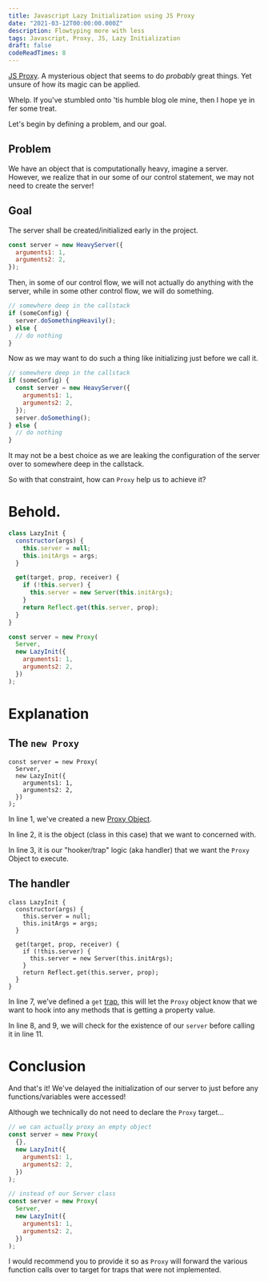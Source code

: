 ```yaml
---
title: Javascript Lazy Initialization using JS Proxy
date: "2021-03-12T00:00:00.000Z"
description: Flowtyping more with less
tags: Javascript, Proxy, JS, Lazy Initialization
draft: false
codeReadTimes: 8
---
```


[JS Proxy](https://developer.mozilla.org/en-US/docs/Web/JavaScript/Reference/Global_Objects/Proxy). A mysterious object that seems to do _probably_ great things. Yet unsure of how its magic can be applied.

Whelp. If you've stumbled onto 'tis humble blog ole mine, then I hope ye in fer some treat.

Let's begin by defining a problem, and our goal.

## Problem

We have an object that is computationally heavy, imagine a server. However, we realize that in our some of our control statement, we may not need to create the server!

## Goal

The server shall be created/initialized early in the project.

```js
const server = new HeavyServer({
  arguments1: 1,
  arguments2: 2,
});
```

Then, in some of our control flow, we will not actually do anything with the server, while in some other control flow, we will do something.

```js
// somewhere deep in the callstack
if (someConfig) {
  server.doSomethingHeavily();
} else {
  // do nothing
}
```

Now as we may want to do such a thing like initializing just before we call it.

```js
// somewhere deep in the callstack
if (someConfig) {
  const server = new HeavyServer({
    arguments1: 1,
    arguments2: 2,
  });
  server.doSomething();
} else {
  // do nothing
}
```

It may not be a best choice as we are leaking the configuration of the server over to somewhere deep in the callstack.

So with that constraint, how can `Proxy` help us to achieve it?

# Behold.

```js
class LazyInit {
  constructor(args) {
    this.server = null;
    this.initArgs = args;
  }

  get(target, prop, receiver) {
    if (!this.server) {
      this.server = new Server(this.initArgs);
    }
    return Reflect.get(this.server, prop);
  }
}

const server = new Proxy(
  Server,
  new LazyInit({
    arguments1: 1,
    arguments2: 2,
  })
);
```

# Explanation

## The `new Proxy`

```js{numberLines: true}
const server = new Proxy(
  Server,
  new LazyInit({
    arguments1: 1,
    arguments2: 2,
  })
);
```

In line 1, we've created a new [Proxy Object](https://developer.mozilla.org/en-US/docs/Web/JavaScript/Reference/Global_Objects/Proxy).

In line 2, it is the object (class in this case) that we want to concerned with.

In line 3, it is our "hooker/trap" logic (aka handler) that we want the `Proxy` Object to execute.

## The handler

```js{numberLines: true}
class LazyInit {
  constructor(args) {
    this.server = null;
    this.initArgs = args;
  }

  get(target, prop, receiver) {
    if (!this.server) {
      this.server = new Server(this.initArgs);
    }
    return Reflect.get(this.server, prop);
  }
}
```

In line 7, we've defined a `get` [trap](https://developer.mozilla.org/en-US/docs/Web/JavaScript/Reference/Global_Objects/Proxy/Proxy/get), this will let the `Proxy` object know that we want to hook into any methods that is getting a property value.

In line 8, and 9, we will check for the existence of our `server` before calling it in line 11.

# Conclusion

And that's it! We've delayed the initialization of our server to just before any functions/variables were accessed!

Although we technically do not need to declare the `Proxy` target...

```js
// we can actually proxy an empty object
const server = new Proxy(
  {},
  new LazyInit({
    arguments1: 1,
    arguments2: 2,
  })
);

// instead of our Server class
const server = new Proxy(
  Server,
  new LazyInit({
    arguments1: 1,
    arguments2: 2,
  })
);
```

I would recommend you to provide it so as `Proxy` will forward the various function calls over to target for traps that were not implemented.
